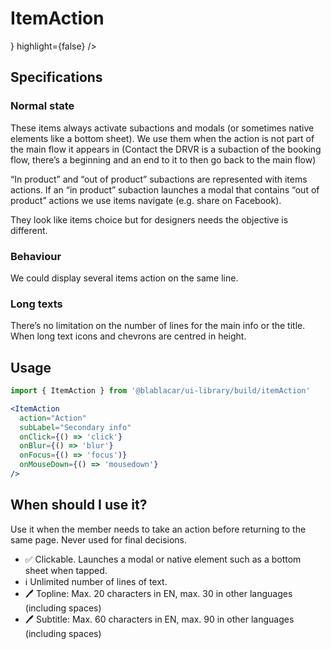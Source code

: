 

<Meta title="Items/ItemAction" />

# ItemAction

<Canvas>
  <Story name="Default">
    <ItemAction
      action="Title"
      subLabel="Subtitle: secondary information"
      leftAddon={<BubbleIcon />}
      highlight={false}
    />
  </Story>
</Canvas>

## Specifications

### Normal state

These items always activate subactions and modals (or sometimes native elements like a bottom sheet). We use them when the action is not part of the main flow it appears in (Contact the DRVR is a subaction of the booking flow, there’s a beginning and an end to it to then go back to the main flow)

“In product” and “out of product” subactions are represented with items actions.
If an “in product” subaction launches a modal that contains “out of product” actions we use items navigate (e.g. share on Facebook).

They look like items choice but for designers needs the objective is different.

### Behaviour

We could display several items action on the same line.

### Long texts

There’s no limitation on the number of lines for the main info or the title.
When long text icons and chevrons are centred in height.

## Usage

```jsx
import { ItemAction } from '@blablacar/ui-library/build/itemAction'

<ItemAction
  action="Action"
  subLabel="Secondary info"
  onClick={() => 'click'}
  onBlur={() => 'blur'}
  onFocus={() => 'focus')}
  onMouseDown={() => 'mousedown'}
/>
```

<ArgsTable of={ItemAction} />

## When should I use it?

Use it when the member needs to take an action before returning to the same page.
Never used for final decisions.

- ✅ Clickable. Launches a modal or native element such as a bottom sheet when tapped.
- ℹ️ Unlimited number of lines of text.
- 🖊 Topline: Max. 20 characters in EN, max. 30 in other languages (including spaces)
- 🖊 Subtitle: Max. 60 characters in EN, max. 90 in other languages (including spaces)
